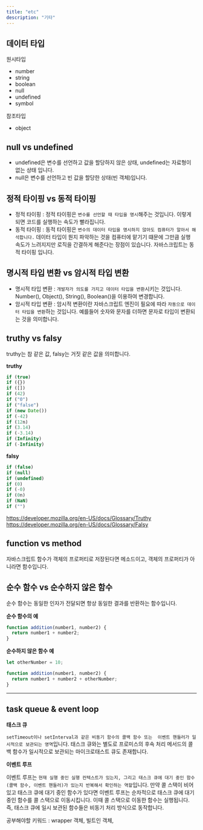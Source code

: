 ```yaml
---
title: "etc"
description: "기타"
---
```


## 데이터 타입

원시타입

- number
- string
- boolean
- null
- undefined
- symbol

참조타입

- object

## null vs undefined

- undefined은 변수를 선언하고 값을 할당하지 않은 상태, undefined는 자료형이 없는 상태 입니다.
- null은 변수를 선언하고 빈 값을 할당한 상태(빈 객체)입니다.

## 정적 타이핑 vs 동적 타이핑

- 정적 타이핑 : 정적 타이핑은 `변수를 선언할 때 타입을 명시`해주는 것입니다. 이렇게 되면 코드를 실행하는 속도가 빨라집니다.
- 동적 타이핑 : 동적 타이핑은 `변수의 데이터 타입을 명시하지 않아도 컴퓨터가 알아서 해석합니다.` 데이터 타입이 뭔지 파악하는 것을 컴퓨터에 맡기기 떄문에 그만큼 실행 속도가 느려지지만 로직을 간결하게 해준다는 장점이 있습니다. 자바스크립트는 동적 타이핑 입니다.

## 명시적 타입 변환 vs 암시적 타입 변환

- 명시적 타입 변환 : `개발자가 의도를 가지고 데이터 타입을 변환`시키는 것입니다. Number(), Object(), String(), Boolean()을 이용하여 변경합니다.
- 암시적 타입 변환 : 암시적 변환이란 자바스크립트 엔진이 필요에 따라 `자동으로 데이터 타입을 변환`하는 것입니다. 예를들어 숫자와 문자를 더하면 문자로 타입이 변환되는 것을 의미합니다.

## truthy vs falsy

truthy는 참 같은 값, falsy는 거짓 같은 값을 의미합니다.

<b>truthy</b>

```jsx
if (true)
if ({})
if ([])
if (42)
if ("0")
if ("false")
if (new Date())
if (-42)
if (12n)
if (3.14)
if (-3.14)
if (Infinity)
if (-Infinity)
```

<b>falsy</b>

```jsx
if (false)
if (null)
if (undefined)
if (0)
if (-0)
if (0n)
if (NaN)
if ("")
```

https://developer.mozilla.org/en-US/docs/Glossary/Truthy
https://developer.mozilla.org/en-US/docs/Glossary/Falsy

## function vs method

자바스크립트 함수가 객체의 프로퍼티로 저장된다면 메소드이고, 객체의 프로퍼티가
아니라면 함수입니다.

## 순수 함수 vs 순수하지 않은 함수

순수 함수는 동일한 인자가 전달되면 항상 동일한 결과를 반환하는 함수입니다.

<b>순수 함수의 예</b>

```jsx
function addition(number1, number2) {
  return number1 + number2;
}
```

<b>순수하지 않은 함수 예</b>

```jsx
let otherNumber = 10;

function addition(number1, number2) {
  return number1 + number2 + otherNumber;
}
```

---

## task queue & event loop

<b>태스크 큐</b>

`setTimeout이나 setInterval과 같은 비동기 함수의 콜백 함수 또는 
이벤트 핸들러가 일시적으로 보관되는 영역`입니다.
태스크 큐와는 별도로 프로미스의 후속 처리 메서드의 콜백 함수가 일시적으로 보관되는
마이크로태스트 큐도 존재합니다.

<b>이벤트 루프</b>

이벤트 루프는 `현재 실행 중인 실행 컨텍스트가 있는지,
그리고 태스크 큐에 대기 중인 함수(콜백 함수, 이벤트 핸들러)가 있는지 반복해서 확인하는 역할`입니다.
만약 콜 스택이 비어있고 태스크 큐에 대기 중인 함수가 있다면
이벤트 루프는 순차적으로 태스크 큐에 대기 중인 함수를 콜 스택으로 이동시킵니다.
이때 콜 스택으로 이동한 함수는 실행됩니다.
즉, 태스크 큐에 일시 보관된 함수들은 비동기 처리 방식으로 동작합니다.

공부해야할 키워드 : wrapper 객체, 빌트인 객체,

